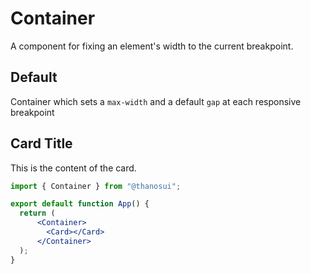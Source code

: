 
# Container
A component for fixing an element's width to the current breakpoint.

## Default
Container which sets a `max-width` and a default `gap` at each responsive breakpoint
<Spacer/>
<Container>
    <Card variant='primary'>
        <div className="p-4">
            <h2 className="text-xl font-bold mb-2">Card Title</h2>
            <p className="text-gray-700">This is the content of the card.</p>
        </div>
    </Card>
</Container >

```jsx
import { Container } from "@thanosui";

export default function App() {
  return (
      <Container>
        <Card></Card>
      </Container>
  );
}

```